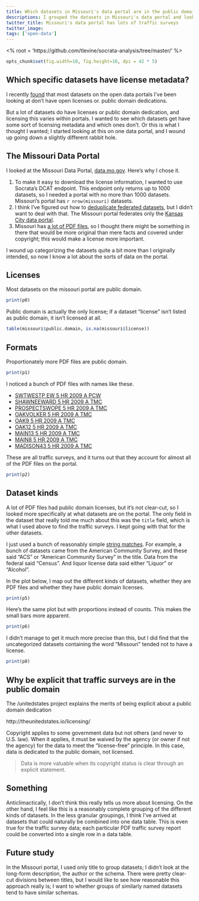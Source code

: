```yaml
---
title: Which datasets in Missouri's data portal are in the public domain?
descriptions: I grouped the datasets in Missouri's data portal and looked at licensing by dataset group.
twitter_title: Missouri's data portal has lots of traffic surveys
twitter_image:
tags: ['open-data']
---
```

<% root = 'https://github.com/tlevine/socrata-analysis/tree/master/' %>
```r
opts_chunk$set(fig.width=10, fig.height=10, dpi = 42 * 5)
```

## Which specific datasets have license metadata?
I recently [found](/!/open-data-licensing) that most datasets on the
open data portals I've been looking at don't have open licenses or.
public domain dedications.

But a lot of datasets do have licenses or public domain dedication, and
licensing this varies within portals. I wanted to see which datasets get
have some sort of licensing metadata and which ones
don't.
Or this is what I thought I wanted;
I started looking at this on one data portal, and I
wound up going down a slightly different rabbit hole.

## The Missouri Data Portal
I looked at the Missouri Data Portal,
[data.mo.gov](https://data.mo.gov). Here's why I chose it.

1. To make it easy to download the license information, I wanted to use
    Socrata's DCAT endpoint. This endpoint only returns up to 1000
    datasets, so I needed a portal with no more than 1000 datasets.
    Missouri's portal has `r nrow(missouri)` datasets.
2. I think I've figured out how to
    [deduplicate federated datasets](/!/),
    but I didn't want to deal with that.
    The Missouri portal federates only the
    [Kansas City data portal](https://data.kcmo.org).
3. Missouri has [a lot of PDF files](/!/),
    so I thought there might be something in there that would be more
    original than mere facts and covered under copyright; this would
    make a license more important.

I wound up categorizing the datasets quite a bit more than I originally
intended, so now I know a lot about the sorts of data on the portal.

## Licenses
Most datasets on the missouri portal are public domain.

```r
print(p0)
```
Public domain is actually the only license; if a dataset "license" isn't
listed as public domain, it isn't licensed at all.

```r
table(missouri$public.domain, is.na(missouri$license))
```

## Formats
Proportionately more PDF files are public domain.

```r
print(p1)
```

I noticed a bunch of PDF files with names like these.

* [  SWTWESTP EW 5 HR 2009 A PCW](https://data.mo.gov/d/nfur-xwk2)
* [  SHAWNEEWARD 5 HR 2009 A TMC](https://data.mo.gov/d/5zv3-u47y)
* [PROSPECTSWOPE 5 HR 2009 A TMC](https://data.mo.gov/d/i2ip-cykb)
* [    OAKVOLKER 5 HR 2009 A TMC](https://data.mo.gov/d/6gz3-267n)
* [         OAK9 5 HR 2009 A TMC](https://data.mo.gov/d/yjr5-e96s)
* [        OAK12 5 HR 2009 A TMC](https://data.mo.gov/d/sqpd-738e)
* [       MAIN13 5 HR 2009 A TMC](https://data.mo.gov/d/9ddu-xy68)
* [        MAIN8 5 HR 2009 A TMC](https://data.mo.gov/d/eyii-3nuq)
* [    MADISON43 5 HR 2009 A TMC](https://data.mo.gov/d/n2kq-rg69)

These are all traffic surveys, and it turns out that they account for
almost all of the PDF files on the portal.

```r
print(p2)
```

## Dataset kinds
A lot of PDF files had public domain licenses, but it's not clear-cut,
so I looked more specifically at what datasets are on the portal. The only
field in the dataset that really told me much about this was the
`title` field, which is what I used above to find the traffic surveys.
I kept going with that for the other datasets.

I just used a bunch of reasonably simple
[string matches](https://github.com/tlevine/socrata-catalog/blob/master/src/missouri.license.r).
For example, a bunch of datasets came from the American Community Survey,
and these said "ACS" or "American Community Survey" in the title.
Data from the federal said "Census". And liquor license data said either
"Liquor" or "Alcohol".

In the plot below, I map out the different kinds of datasets, whether
they are PDF files and whether they have public domain licenses.

```r
print(p5)
```

Here's the same plot but with proportions instead of counts. This makes
the small bars more apparent.

```r
print(p6)
```

I didn't manage to get it much more precise than this, but I did find that
the uncategorized datasets containing the word "Missouri" tended not to
have a license.

```r
print(p8)
```
## Why be explicit that traffic surveys are in the public domain
The /unitedstates project explains the merits of being explicit about
a public domain dedication

http://theunitedstates.io/licensing/

Copyright applies to some government data but not others (and never to U.S. law). When it applies, it must be waived by the agency (or owner if not the agency) for the data to meet the “license-free” principle. In this case, data is dedicated to the public domain, not licensed.

> Data is more valuable when its copyright status is clear through an explicit statement.


## Something
Anticlimactically, I don't think this really tells us more about licensing.
On the other hand, I feel like this is a reasonably complete grouping of
the different kinds of datasets. In the less granular groupings, I think
I've arrived at datasets that could naturally be combined into one data
table. This is even true for the traffic survey data; each particular PDF
traffic survey report could be converted into a single row in a data table.

## Future study
In the Missouri portal, I used only title to group datasets; I didn't
look at the long-form description, the author or the schema. There were
pretty clear-cut divisions between titles, but I would like to see how
reasonable this approach really is; I want to whether groups of similarly
named datasets tend to have similar schemas.
